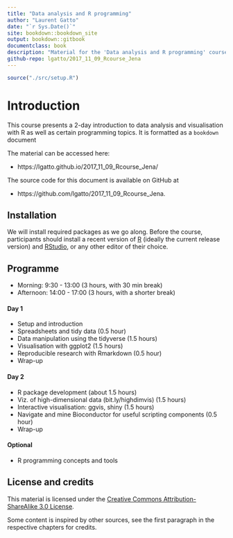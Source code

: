 ```yaml
--- 
title: "Data analysis and R programming"
author: "Laurent Gatto"
date: "`r Sys.Date()`"
site: bookdown::bookdown_site
output: bookdown::gitbook
documentclass: book
description: "Material for the 'Data analysis and R programming' course."
github-repo: lgatto/2017_11_09_Rcourse_Jena
---
```


```r
source("./src/setup.R")
```

# Introduction

This course presents a 2-day introduction to data analysis and
visualisation with R as well as certain programming topics. It is
formatted as a `bookdown` document

The material can be accessed here: 

- https://lgatto.github.io/2017_11_09_Rcourse_Jena/

The source code for this document is available on GitHub at

- https://github.com/lgatto/2017_11_09_Rcourse_Jena.

## Installation

We will install required packages as we go along. Before the course,
participants should install a recent version of
[R](https://www.r-project.org/) (ideally the current release version)
and [RStudio](https://www.rstudio.com/products/RStudio/), or any other
editor of their choice.

## Programme

- Morning: 9:30 - 13:00 (3 hours, with 30 min break)
- Afternoon: 14:00 - 17:00 (3 hours, with a shorter break)

#### Day 1  {-}

- Setup and introduction
- Spreadsheets and tidy data (0.5 hour)
- Data manipulation using the tidyverse (1.5 hours)
- Visualisation with ggplot2 (1.5 hours)
- Reproducible research with Rmarkdown (0.5 hour)
- Wrap-up

#### Day 2 {-}
- R package development (about 1.5 hours)
- Viz. of high-dimensional data (bit.ly/highdimvis) (1.5 hours)
- Interactive visualisation: ggvis, shiny (1.5 hours)
- Navigate and mine Bioconductor for useful scripting components (0.5 hour)
- Wrap-up

#### Optional

- R programming concepts and tools

## License and credits

This material is licensed under the
[Creative Commons Attribution-ShareAlike 3.0 License](http://creativecommons.org/licenses/by-sa/3.0/). 

Some content is inspired by other sources, see the first paragraph in
the respective chapters for credits.

